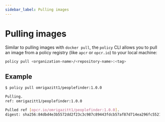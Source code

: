 ```yaml
---
sidebar_label: Pulling images
---
```


# Pulling images

Similar to pulling images with `docker pull`, the `policy` CLI allows you to pull an image
from a policy registry (like `apcr` or `opcr.io`) to your local machine:

```bash
policy pull <organization-name>/<repository-name>:<tag>
```

## Example

```bash
$ policy pull omrigazitt1/peoplefinder:1.0.0

Pulling.
ref: omrigazitt1/peoplefinder:1.0.0

Pulled ref [opcr.io/omrigazitt1/peoplefinder:1.0.0].
digest: sha256:84dbd4e3b5572dd2f23c3c987c89443fdcb57af87d714ea296fc552192fb17e9
```
